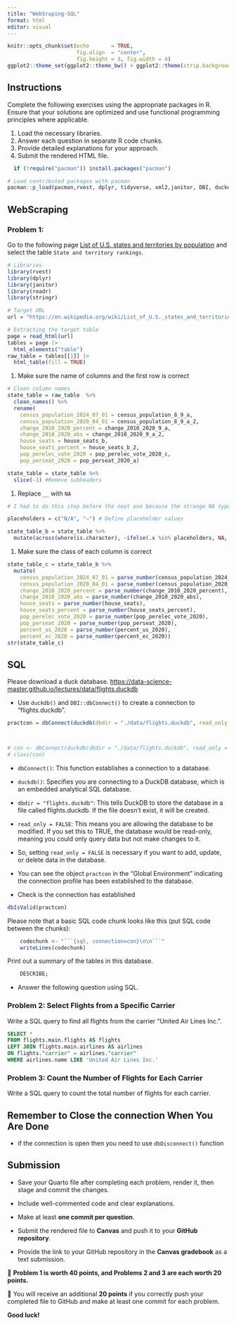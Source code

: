 ```yaml
---
title: "WebSraping-SQL"
format: html
editor: visual
---
```


```r
knitr::opts_chunk$set(echo       = TRUE, 
                      fig.align  = "center",
                      fig.height = 3, fig.width = 4)
ggplot2::theme_set(ggplot2::theme_bw() + ggplot2::theme(strip.background = ggplot2::element_rect(fill = "white")))
```

## Instructions

Complete the following exercises using the appropriate packages in R. Ensure that your solutions are optimized and use functional programming principles where applicable.

1.  Load the necessary libraries.
2.  Answer each question in separate R code chunks.
3.  Provide detailed explanations for your approach.
4.  Submit the rendered HTML file.

```r
  if (!require("pacman")) install.packages("pacman")

# Load contributed packages with pacman
pacman::p_load(pacman,rvest, dplyr, tidyverse, xml2,janitor, DBI, duckdb, nycflights13)
```

## WebScraping

### Problem 1:

Go to the following page [List of U.S. states and territories by population](https://en.wikipedia.org/wiki/List_of_U.S._states_and_territories_by_population) and select the table `State and territory rankings`.

```r
# Libraries
library(rvest)
library(dplyr)
library(janitor)
library(readr)
library(stringr)

# Target URL
url = "https://en.wikipedia.org/wiki/List_of_U.S._states_and_territories_by_population"

# Extracting the target table
page = read_html(url)
tables = page |> 
  html_elements("table")
raw_table = tables[[1]] |> 
  html_table(fill = TRUE)
```

1.  Make sure the name of columns and the first row is correct

```r
# Clean column names
state_table = raw_table  %>%  
  clean_names() %>%  
  rename(
    census_population_2024_07_01 = census_population_8_9_a,
    census_population_2020_04_01 = census_population_8_9_a_2,
    change_2010_2020_percent = change_2010_2020_9_a,
    change_2010_2020_abs = change_2010_2020_9_a_2,
    house_seats = house_seats_b,
    house_seats_percent = house_seats_b_2,
    pop_perelec_vote_2020 = pop_perelec_vote_2020_c,
    pop_perseat_2020 = pop_perseat_2020_a)

state_table = state_table %>% 
  slice(-1) #Remove subheaders
```

1.  Replace `__` with `NA`

```r
# I had to do this step before the next one because the strange NA types were throwing errors

placeholders = c("N/A", "—") # Define placeholder values

state_table_b = state_table %>% 
  mutate(across(where(is.character), ~ifelse(.x %in% placeholders, NA, .x)))
```

1.  Make sure the class of each column is correct

```r
state_table_c = state_table_b %>% 
  mutate(
    census_population_2024_07_01 = parse_number(census_population_2024_07_01),
    census_population_2020_04_01 = parse_number(census_population_2020_04_01),
    change_2010_2020_percent = parse_number(change_2010_2020_percent),
    change_2010_2020_abs = parse_number(change_2010_2020_abs),
    house_seats = parse_number(house_seats),
    house_seats_percent = parse_number(house_seats_percent),
    pop_perelec_vote_2020 = parse_number(pop_perelec_vote_2020),
    pop_perseat_2020 = parse_number(pop_perseat_2020),
    percent_us_2020 = parse_number(percent_us_2020),
    percent_ec_2020 = parse_number(percent_ec_2020))
str(state_table_c)
```

## SQL

Please download a duck database. <https://data-science-master.github.io/lectures/data/flights.duckdb>

-   Use `duckdb()` and `DBI::dbConnect()` to create a connection to "flights.duckdb".

```r
practcon = dbConnect(duckdb(dbdir = "./data/flights.duckdb", read_only = FALSE))



# con <- dbConnect(duckdb(dbdir = "./data/flights.duckdb", read_only = TRUE))
# class(con)
```

-   `dbConnect()`: This function establishes a connection to a database.

-   `duckdb()`: Specifies you are connecting to a DuckDB database, which is an embedded analytical SQL database.

-   `dbdir = "flights.duckdb"`: This tells DuckDB to store the database in a file called flights.duckdb. If the file doesn't exist, it will be created.

-   `read_only = FALSE`: This means you are allowing the database to be modified. If you set this to TRUE, the database would be read-only, meaning you could only query data but not make changes to it.

-   So, setting `read_only = FALSE` is necessary if you want to add, update, or delete data in the database.

-   You can see the object `practcon` in the "Global Environment" indicating the connection profile has been established to the database.

-   Check is the connection has established

```r
dbIsValid(practcon)
```

Please note that a basic SQL code chunk looks like this (put SQL code between the chunks):

```r
    codechunk <- "```{sql, connection=con}\n\n```"
    writeLines(codechunk)
```

Print out a summary of the tables in this database.

```sql
    DESCRIBE;
```

-   Answer the following question using SQL.

### Problem 2: Select Flights from a Specific Carrier

Write a SQL query to find all flights from the carrier "United Air Lines Inc.".

```sql
SELECT *
FROM flights.main.flights AS flights
LEFT JOIN flights.main.airlines AS airlines
ON flights."carrier" = airlines."carrier"
WHERE airlines.name LIKE 'United Air Lines Inc.'
```

### Problem 3: Count the Number of Flights for Each Carrier

Write a SQL query to count the total number of flights for each carrier.

## Remember to Close the connection When You Are Done

-   if the connection is open then you need to use `dbDisconnect()` function

## Submission

-   Save your Quarto file after completing each problem, render it, then stage and commit the changes.\

-   Include well-commented code and clear explanations.\

-   Make at least **one commit per question**.\

-   Submit the rendered file to **Canvas** and push it to your **GitHub repository**.\

-   Provide the link to your GitHub repository in the **Canvas gradebook** as a text submission.\

🔹 **Problem 1 is worth 40 points, and Problems 2 and 3 are each worth 20 points.**\

🔹 You will receive an additional **20 points** if you correctly push your completed file to GitHub and make at least one commit for each problem.\

**Good luck!**

